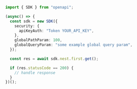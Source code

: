 ```typescript showLineNumbers copy filename="Nest First Get usage example"
import { SDK } from "openapi";

(async() => {
  const sdk = new SDK({
    security: {
      apiKeyAuth: "Token YOUR_API_KEY",
    },
    globalPathParam: 100,
    globalQueryParam: "some example global query param",
  });

  const res = await sdk.nest.first.get();

  if (res.statusCode == 200) {
    // handle response
  }
})();
```
